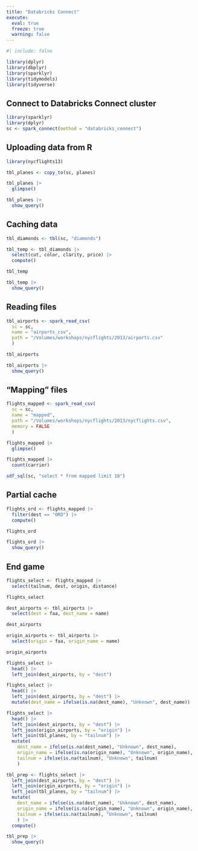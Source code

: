 ```yaml
---
title: "Databricks Connect"
execute: 
  eval: true
  freeze: true
  warning: false
---
```


```r
#| include: false

library(dplyr)
library(dbplyr)
library(sparklyr)
library(tidymodels)
library(tidyverse)
```

## Connect to Databricks Connect cluster


```r
library(sparklyr)
library(dplyr)
sc <- spark_connect(method = "databricks_connect")
```

## Uploading data from R

```r
library(nycflights13)
```

```r
tbl_planes <- copy_to(sc, planes)
```

```r
tbl_planes |> 
  glimpse()
```

```r
tbl_planes |> 
  show_query()
```

## Caching data

```r
tbl_diamonds <- tbl(sc, "diamonds")
```

```r
tbl_temp <- tbl_diamonds |> 
  select(cut, color, clarity, price) |> 
  compute()
```

```r
tbl_temp
```

```r
tbl_temp |> 
  show_query()
```

## Reading files

```r
tbl_airports <- spark_read_csv(
  sc = sc,
  name = "airports_csv",
  path = "/Volumes/workshops/nycflights/2013/airports.csv"
  )
```

```r
tbl_airports
```

```r
tbl_airports |> 
  show_query()
```

## "Mapping" files


```r
flights_mapped <- spark_read_csv(
  sc = sc,
  name = "mapped",
  path = "/Volumes/workshops/nycflights/2013/nycflights.csv",
  memory = FALSE
  )
```

```r
flights_mapped |> 
  glimpse()
```

```r
flights_mapped |> 
  count(carrier)
```

```r
sdf_sql(sc, "select * from mapped limit 10")
```

## Partial cache

```r
flights_ord <- flights_mapped |> 
  filter(dest == "ORD") |>  
  compute()
```

```r
flights_ord
```


```r
flights_ord |> 
  show_query()
```

## End game

```r
flights_select <- flights_mapped |> 
  select(tailnum, dest, origin, distance) 
```

```r
flights_select
```

```r
dest_airports <- tbl_airports |> 
  select(dest = faa, dest_name = name)
```

```r
dest_airports
```

```r
origin_airports <- tbl_airports |> 
  select(origin = faa, origin_name = name)
```

```r
origin_airports
```

```r
flights_select |> 
  head() |> 
  left_join(dest_airports, by = "dest") 
```

```r
flights_select |> 
  head() |> 
  left_join(dest_airports, by = "dest") |> 
  mutate(dest_name = ifelse(is.na(dest_name), "Unknown", dest_name))
```

```r
flights_select |> 
  head() |> 
  left_join(dest_airports, by = "dest") |> 
  left_join(origin_airports, by = "origin") |> 
  left_join(tbl_planes, by = "tailnum") |> 
  mutate(
    dest_name = ifelse(is.na(dest_name), "Unknown", dest_name),
    origin_name = ifelse(is.na(origin_name), "Unknown", origin_name),
    tailnum = ifelse(is.na(tailnum), "Unknown", tailnum)
    )
```

```r
tbl_prep <- flights_select |> 
  left_join(dest_airports, by = "dest") |> 
  left_join(origin_airports, by = "origin") |> 
  left_join(tbl_planes, by = "tailnum") |> 
  mutate(
    dest_name = ifelse(is.na(dest_name), "Unknown", dest_name),
    origin_name = ifelse(is.na(origin_name), "Unknown", origin_name),
    tailnum = ifelse(is.na(tailnum), "Unknown", tailnum)
    ) |> 
  compute()
```

```r
tbl_prep |> 
  show_query()
```

